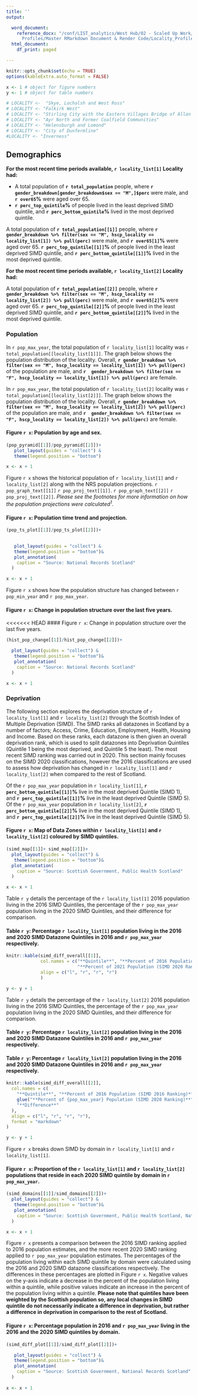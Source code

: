 ```yaml
---
title: ''
output:

  word_document:
    reference_docx: "/conf/LIST_analytics/West Hub/02 - Scaled Up Work/RMarkdown/Locality
      Profiles/Master RMarkdown Document & Render Code/Locality_Profiles_Report_Template.docx"
  html_document:
    df_print: paged

---
```


```r
knitr::opts_chunk$set(echo = TRUE)
options(kableExtra.auto_format = FALSE)

x <- 1 # object for figure numbers
y <- 1 # object for table numbers
```

```r
# LOCALITY <-  "Skye, Lochalsh and West Ross"
# LOCALITY <- "Falkirk West"
# LOCALITY <- "Stirling City with the Eastern Villages Bridge of Allan and Dunblane"
# LOCALITY <- "Ayr North and Former Coalfield Communities"
# LOCALITY <- "Helensburgh and Lomond"
# LOCALITY <- "City of Dunfermline"
#LOCALITY <- "Inverness"

```

## Demographics

\newline

**For the most recent time periods available, `r locality_list[1]` Locality had:**

-   A total population of **`r total_population`** people, where **`r gender_breakdown[gender_breakdown$sex == "M",]$perc`** were male, and **`r over65`%** were aged over 65.
-   **`r perc_top_quintile`%** of people lived in the least deprived SIMD quintile, and **`r perc_bottom_quintile`%** lived in the most deprived quintile.

\newline

A total population of **`r total_population[[1]]`** people, where **`r gender_breakdown %>% filter(sex == "M", hscp_locality == locality_list[1]) %>% pull(perc)`** were male, and **`r over65[1]`%** were aged over 65.
**`r perc_top_quintile[[1]]`%** of people lived in the least deprived SIMD quintile, and **`r perc_bottom_quintile[[1]]`%** lived in the most deprived quintile.

\newline

**For the most recent time periods available, `r locality_list[2]` Locality had:**


A total population of **`r total_population[[2]]`** people, where **`r gender_breakdown %>% filter(sex == "M", hscp_locality == locality_list[2]) %>% pull(perc)`** were male, and **`r over65[2]`%** were aged over 65.
**`r perc_top_quintile[[2]]`%** of people lived in the least deprived SIMD quintile, and **`r perc_bottom_quintile[[2]]`%** lived in the most deprived quintile.

### Population

<!-- Total Population Text -->

In `r pop_max_year`, the total population of `r locality_list[1]` locality was `r total_population[[locality_list[1]]]`. The graph below shows the population distribution of the locality. Overall, **`r gender_breakdown %>% filter(sex == "M", hscp_locality == locality_list[1]) %>% pull(perc)`** of the population are male, and **`r  gender_breakdown %>% filter(sex == "F", hscp_locality == locality_list[1]) %>% pull(perc)`** are female.

\newline

In `r pop_max_year`, the total population of `r locality_list[2]` locality was `r total_population[[locality_list[2]]]`. The graph below shows the population distribution of the locality. Overall, **`r gender_breakdown %>% filter(sex == "M", hscp_locality == locality_list[2]) %>% pull(perc)`** of the population are male, and **`r  gender_breakdown %>% filter(sex == "F", hscp_locality == locality_list[2]) %>% pull(perc)`** are female.


#### Figure `r x`: Population by age and sex.

```r
(pop_pyramid[[1]]/pop_pyramid[[2]])+
   plot_layout(guides = "collect") & 
   theme(legend.position = "bottom")

x <- x + 1
```

<!-- Population over time -->
Figure `r x` shows the historical population of `r locality_list[1]` and `r locality_list[2]` along with the NRS population projections. `r pop_graph_text[[1]]` `r pop_proj_text[[1]]`. `r pop_graph_text[[2]]` `r pop_proj_text[[2]]`. *Please see the footnotes for more information on how the population projections were calculated^1^.*  

\newline
#### Figure `r x`: Population time trend and projection. 
\newline

```r
(pop_ts_plot[[1]]/pop_ts_plot[[2]])+

   
   plot_layout(guides = "collect") & 
   theme(legend.position = "bottom")&
   plot_annotation(
    caption = "Source: National Records Scotland"
  )

x <- x + 1
```

\newline

Figure `r x` shows how the population structure has changed between `r pop_min_year` and `r pop_max_year`.

#### Figure `r x`: Change in population structure over the last five years.

<<<<<<< HEAD
#### Figure `r x`: Change in population structure over the last five years. \newline

```r
(hist_pop_change[[1]]/hist_pop_change[[2]])+

  plot_layout(guides = "collect") & 
   theme(legend.position = "bottom")&
   plot_annotation(
    caption = "Source: National Records Scotland"
  )

x <- x + 1
```

<!-- \newpage -->
### Deprivation

The following section explores the deprivation structure of `r locality_list[1]` and `r locality_list[2]` through the Scottish Index of Multiple Deprivation (SIMD). The SIMD ranks all datazones in Scotland by a number of factors; Access, Crime, Education, Employment, Health, Housing and Income. Based on these ranks, each datazone is then given an overall deprivation rank, which is used to split datazones into Deprivation Quintiles (Quintile 1 being the most deprived, and Quintile 5 the least). The most recent SIMD ranking was carried out in 2020. This section mainly focuses on the SIMD 2020 classifications, however the 2016 classifications are used to assess how deprivation has changed in `r locality_list[1]` and `r locality_list[2]` when compared to the rest of Scotland.

Of the `r pop_max_year` population in `r locality_list[1]`, **`r perc_bottom_quintile[[1]]`%** live in the most deprived Quintile (SIMD 1), and **`r perc_top_quintile[[1]]`%** live in the least deprived Quintile (SIMD 5). Of the `r pop_max_year` population in `r locality_list[2]`, **`r perc_bottom_quintile[[2]]`%** live in the most deprived Quintile (SIMD 1), and **`r perc_top_quintile[[2]]`%** live in the least deprived Quintile (SIMD 5).

#### Figure `r x`: Map of Data Zones within `r locality_list[1]` and `r locality_list[2]` coloured by SIMD quintiles.


```r

(simd_map[[1]]+ simd_map[[2]])+
  plot_layout(guides = "collect") & 
   theme(legend.position = "bottom")&
  plot_annotation(
    caption = "Source: Scottish Government, Public Health Scotland"
  )

x <- x + 1
```

\newline
Table `r y` details the percentage of the `r locality_list[1]` 2016 population living in the 2016 SIMD Quintiles, the percentage of the `r pop_max_year` population living in the 2020 SIMD Quintiles, and their difference for comparison. 

#### Table `r y`: Percentage `r locality_list[1]` population living in the 2016 and 2020 SIMD Datazone Quintiles in 2016 and `r pop_max_year` respectively. \newline

```r
knitr::kable(simd_diff_overall[[1]],
             col.names = c("**Quintile**", "**Percent of 2016 Population (SIMD 2016 Ranking)**",
                           "**Percent of 2021 Population (SIMD 2020 Ranking)**", "**Difference**"), 
             align = c("l", "r", "r", "r")
             ) 

y <- y + 1
```

\newline
Table `r y` details the percentage of the `r locality_list[2]` 2016 population living in the 2016 SIMD Quintiles, the percentage of the `r pop_max_year` population living in the 2020 SIMD Quintiles, and their difference for comparison. 


\newline
#### Table `r y`: Percentage `r locality_list[2]` population living in the 2016 and 2020 SIMD Datazone Quintiles in 2016 and `r pop_max_year` respectively. \newline

#### Table `r y`: Percentage `r locality_list[2]` population living in the 2016 and 2020 SIMD Datazone Quintiles in 2016 and `r pop_max_year` respectively. \newline

```r
knitr::kable(simd_diff_overall[[2]],
  col.names = c(
    "**Quintile**", "**Percent of 2016 Population (SIMD 2016 Ranking)**",
    glue("**Percent of {pop_max_year} Population (SIMD 2020 Ranking)**"),
    "**Difference**"
  ),
  align = c("l", "r", "r", "r"),
  format = "markdown"
)

y <- y + 1
```

\newpage

Figure `r x`  breaks down SIMD by domain in `r locality_list[1]` and `r locality_list[1]`.

#### Figure `r x`: Proportion of the `r locality_list[1]` and `r locality_list[2]` populations that reside in each 2020 SIMD quintile by domain in `r pop_max_year`. \newline

```r

(simd_domains[[1]]/simd_domains[[2]])+
  plot_layout(guides = "collect") & 
   theme(legend.position = "bottom")&
   plot_annotation(
    caption = "Source: Scottish Government, Public Health Scotland, National Records Scotland"
  )

x <- x + 1
```

\newpage

Figure `r x` presents a comparison between the 2016 SIMD ranking applied to 2016 population estimates, and the more recent 2020 SIMD ranking applied to `r pop_max_year` population estimates. The percentages of the population living within each SIMD quintile by domain were calculated using the 2016 and 2020 SIMD datazone classifications respectively. The differences in these percentages are plotted in Figure `r x`. Negative values on the y-axis indicate a decrease in the percent of the population living within a quintile, while positive values indicate an increase in the percent of the population living within a quintile. **Please note that quintiles have been weighted by the Scottish population so, any local changes in SIMD quintile do not necessarily indicate a difference in deprivation, but rather a difference in deprivation in comparison to the rest of Scotland.**

\newline

#### Figure `r x`: Percentage population in 2016 and `r pop_max_year` living in the 2016 and the 2020 SIMD quintiles by domain.

\newline

```r
(simd_diff_plot[[1]]/simd_diff_plot[[2]])+

   plot_layout(guides = "collect") & 
   theme(legend.position = "bottom")&
   plot_annotation(
    caption = "Source: Scottish Government, National Records Scotland"
  )
  
x <- x + 1
```


